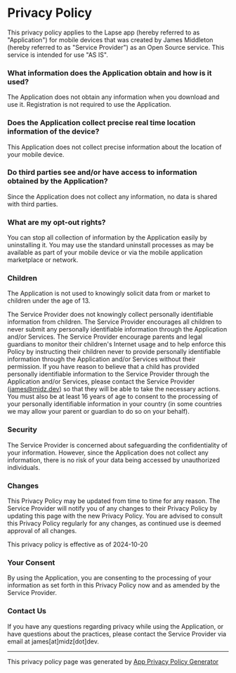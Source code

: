 # Privacy Policy

This privacy policy applies to the Lapse app (hereby referred to as "Application") for mobile devices that was created by James Middleton (hereby referred to as "Service Provider") as an Open Source service. This service is intended for use "AS IS".

### What information does the Application obtain and how is it used?

The Application does not obtain any information when you download and use it. Registration is not required to use the Application.

### Does the Application collect precise real time location information of the device?

This Application does not collect precise information about the location of your mobile device.

### Do third parties see and/or have access to information obtained by the Application?

Since the Application does not collect any information, no data is shared with third parties.

### What are my opt-out rights?

You can stop all collection of information by the Application easily by uninstalling it. You may use the standard uninstall processes as may be available as part of your mobile device or via the mobile application marketplace or network.

### Children

The Application is not used to knowingly solicit data from or market to children under the age of 13.

The Service Provider does not knowingly collect personally identifiable information from children. The Service Provider encourages all children to never submit any personally identifiable information through the Application and/or Services. The Service Provider encourage parents and legal guardians to monitor their children's Internet usage and to help enforce this Policy by instructing their children never to provide personally identifiable information through the Application and/or Services without their permission. If you have reason to believe that a child has provided personally identifiable information to the Service Provider through the Application and/or Services, please contact the Service Provider (james@midz.dev) so that they will be able to take the necessary actions. You must also be at least 16 years of age to consent to the processing of your personally identifiable information in your country (in some countries we may allow your parent or guardian to do so on your behalf).

### Security

The Service Provider is concerned about safeguarding the confidentiality of your information. However, since the Application does not collect any information, there is no risk of your data being accessed by unauthorized individuals.

### Changes

This Privacy Policy may be updated from time to time for any reason. The Service Provider will notify you of any changes to their Privacy Policy by updating this page with the new Privacy Policy. You are advised to consult this Privacy Policy regularly for any changes, as continued use is deemed approval of all changes.

This privacy policy is effective as of 2024-10-20

### Your Consent

By using the Application, you are consenting to the processing of your information as set forth in this Privacy Policy now and as amended by the Service Provider.

### Contact Us

If you have any questions regarding privacy while using the Application, or have questions about the practices, please contact the Service Provider via email at james[at]midz[dot]dev.

---

This privacy policy page was generated by [App Privacy Policy Generator](https://app-privacy-policy-generator.nisrulz.com/)
